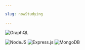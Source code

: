```yaml
---

slug: nowStudying

---
```


![GraphQL](https://img.shields.io/badge/GraphQL-E10098?style=for-the-badge&logo=GraphQL&logoColor=white)
<br/>

![NodeJS](https://img.shields.io/badge/node.js-6DA55F?style=for-the-badge&logo=node.js&logoColor=white) ![Express.js](https://img.shields.io/badge/express.js-%23404d59.svg?style=for-the-badge&logo=express&logoColor=%2361DAFB) ![MongoDB](https://img.shields.io/badge/MongoDB-%234ea94b.svg?style=for-the-badge&logo=mongodb&logoColor=white)